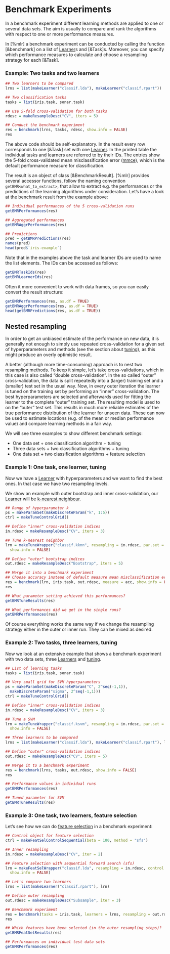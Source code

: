 # Benchmark Experiments

In a benchmark experiment different learning methods are applied to one or several data sets.
The aim is usually to compare and rank the algorithms with respect to one or more
performance measures.

In [%mlr] a benchmark experiment can be conducted by calling the function [&benchmark] on a
list of [Learner](&makeLearner)s and [&Task]s.
Moreover, you can specify which performance measures to calculate and choose a resampling
strategy for each [&Task].

### Example: Two tasks and two learners

```r
## Two learners to be compared
lrns = list(makeLearner("classif.lda"), makeLearner("classif.rpart"))

## Two classification tasks
tasks = list(iris.task, sonar.task)

## Use 5-fold cross-validation for both tasks
rdesc = makeResampleDesc("CV", iters = 5)

## Conduct the benchmark experiment
res = benchmark(lrns, tasks, rdesc, show.info = FALSE)
res
```

The above code should be self-explanatory. In the result every row corresponds to one [&Task]
set with one [Learner](&makeLearner).
In the printed table the individual tasks and learners are referred to by their IDs.
The entries show the 5-fold cross-validated mean misclassification error ([mmce](measures.md)), which
is the default performance measure for classification.

The result is an object of class [&BenchmarkResult].
[%mlr] provides several accessor functions, follow the naming convention
``getBMR<what_to_extract>``, that allow to extract e.g. the performances or the predictions
of the learning algorithms under consideration.
Let's have a look at the benchmark result from the example above:

```r
## Individual performances of the 5 cross-validation runs
getBMRPerformances(res)

## Aggregated performances
getBMRAggrPerformances(res)

## Predictions
pred = getBMRPredictions(res)
names(pred)
head(pred$`iris-example`)
```


Note that in the examples above the task and learner IDs are used to name the list elements.
The IDs can be accessed as follows:

```r
getBMRTaskIds(res)
getBMRLearnerIds(res)
```

Often it more convenient to work with data frames, so you can easily convert the result structure:

```r
getBMRPerformances(res, as.df = TRUE)
getBMRAggrPerformances(res, as.df = TRUE)
head(getBMRPredictions(res, as.df = TRUE))
```

## Nested resampling

In order to get an unbiased estimate of the performance on new data,
it is generally not enough to simply use repeated cross-validation
for a given set of hyperparameters and methods (see the section about [tuning](tune.md)),
as this might produce an overly optimistic result.

A better (although more time-consuming) approach is to nest two
resampling methods. To keep it simple, let's take
cross-validations, which in this case is also called "double cross-validation".
In the so called "outer" cross-validation, the data is split repeatedly
into a (larger) training set and a (smaller) test set in the usual
way. Now, in every outer iteration the learner is tuned on the
training set by performing an "inner" cross-validation. The best
hyperparameters are selected and afterwards used for fitting the learner
to the complete "outer" training set. The resulting model is used to
on the "outer" test set. This results in much more reliable
estimates of the true performance distribution of the learner for unseen
data. These can now be used to estimate locations (e.g. of the mean
or median performance value) and compare learning methods in a fair
way.

We will see three examples to show different benchmark settings:

* One data set + one classification algorithm + tuning
* Three data sets + two classification algorithms + tuning
* One data set + two classification algorithms + feature selection


### Example 1: One task, one learner, tuning

Now we have a [Learner](&makeLearner) with hyperparameters and we want to find the best ones. In
that case we have two resampling levels.

We show an example with outer bootstrap and inner cross-validation,
our [Learner](&makeLearner) will be [k-nearest neighbour](&kknn::kknn).

```r
## Range of hyperparameter k
ps = makeParamSet(makeDiscreteParam("k", 1:5))
ctrl = makeTuneControlGrid()

## Define "inner" cross-validation indices
in.rdesc = makeResampleDesc("CV", iters = 3)

## Tune k-nearest neighbor
lrn = makeTuneWrapper("classif.kknn", resampling = in.rdesc, par.set = ps, control = ctrl,
  show.info = FALSE)

## Define "outer" bootstrap indices
out.rdesc = makeResampleDesc("Bootstrap", iters = 5)

## Merge it into a benchmark experiment
## Choose accuracy instead of default measure mean misclassification error
res = benchmark(lrn, iris.task, out.rdesc, measure = acc, show.info = FALSE)
res

## What parameter setting achieved this performances?
getBMRTuneResults(res)

## What performances did we get in the single runs?
getBMRPerformances(res)
```

Of course everything works the same way if we change the resampling
strategy either in the outer or inner run. They can be mixed as desired.

### Example 2: Two tasks, three learners, tuning

Now we look at an extensive example that shows a benchmark experiment with two data
sets, three [Learners](&makeLearner) and [tuning](tune.md).

```r
## List of learning tasks
tasks = list(iris.task, sonar.task)

## Very small grid for SVM hyperparameters
ps = makeParamSet(makeDiscreteParam("C", 2^seq(-1,1)),
  makeDiscreteParam("sigma", 2^seq(-1,1)))
ctrl = makeTuneControlGrid()

## Define "inner" cross-validation indices
in.rdesc = makeResampleDesc("CV", iters = 3)

## Tune a SVM
lrn = makeTuneWrapper("classif.ksvm", resampling = in.rdesc, par.set = ps, control = ctrl,
  show.info = FALSE)

## Three learners to be compared
lrns = list(makeLearner("classif.lda"), makeLearner("classif.rpart"), lrn)

## Define "outer" cross-validation indices
out.rdesc = makeResampleDesc("CV", iters = 5)

## Merge it to a benchmark experiment
res = benchmark(lrns, tasks, out.rdesc, show.info = FALSE)
res

## Performance values in individual runs
getBMRPerformances(res)

## Tuned parameter for SVM
getBMRTuneResults(res)
```

### Example 3: One task, two learners, feature selection

Let's see how we can do [feature selection](feature_selection.md) in
a benchmark experiment:

```r
## Control object for feature selection
ctrl = makeFeatSelControlSequential(beta = 100, method = "sfs")

## Inner resampling
in.rdesc = makeResampleDesc("CV", iter = 2)

## Feature selection with sequential forward search (sfs)
lrn = makeFeatSelWrapper("classif.lda", resampling = in.rdesc, control = ctrl,
  show.info = FALSE)

## Let's compare two learners
lrns = list(makeLearner("classif.rpart"), lrn)

## Define outer resampling
out.rdesc = makeResampleDesc("Subsample", iter = 3)

## Benchmark experiment
res = benchmark(tasks = iris.task, learners = lrns, resampling = out.rdesc, show.info = FALSE)
res

## Which features have been selected (in the outer resampling steps)?
getBMRFeatSelResults(res)

## Performances on individual test data sets
getBMRPerformances(res)
```

